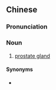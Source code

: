 {{also|摄护腺|摂護腺}}
==Chinese==
{{zh-forms|s=摄护腺}}

===Pronunciation===
{{zh-pron
|m=shèhùxiàn
|mn=liap-hō͘-sòaⁿ
|cat=n
}}

===Noun===
{{zh-noun}}

# [[prostate gland]]

====Synonyms====
* {{zh-l|前列腺}}
